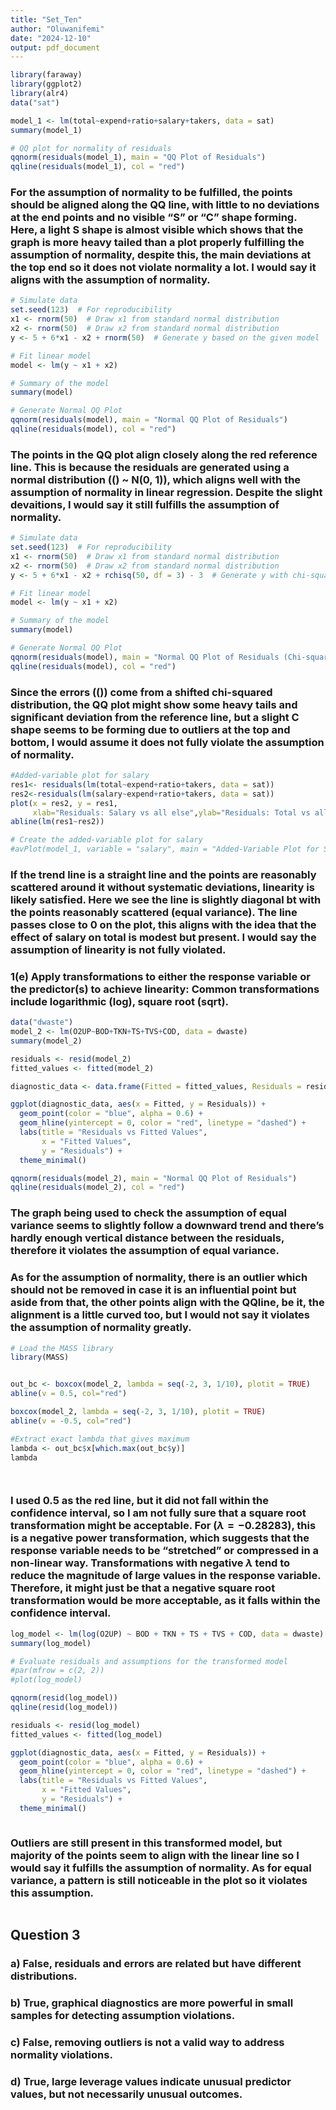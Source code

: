 ```yaml
---
title: "Set_Ten"
author: "Oluwanifemi"
date: "2024-12-10"
output: pdf_document
---
```


```r
library(faraway)
library(ggplot2)
library(alr4)
data("sat")

```


```r
model_1 <- lm(total~expend+ratio+salary+takers, data = sat)
summary(model_1)

# QQ plot for normality of residuals
qqnorm(residuals(model_1), main = "QQ Plot of Residuals")
qqline(residuals(model_1), col = "red")

```

###  For the assumption of normality to be fulfilled, the points should be aligned along the QQ line, with little to no deviations at the end points and no visible "S" or "C" shape forming. Here, a light S shape is almost visible which shows that the graph is more heavy tailed than a plot properly fulfilling the assumption of normality, despite this, the main deviations at the top end so it does not violate normality a lot. I would say it aligns with the assumption of normality.


```r
# Simulate data
set.seed(123)  # For reproducibility
x1 <- rnorm(50)  # Draw x1 from standard normal distribution
x2 <- rnorm(50)  # Draw x2 from standard normal distribution
y <- 5 + 6*x1 - x2 + rnorm(50)  # Generate y based on the given model

# Fit linear model
model <- lm(y ~ x1 + x2)

# Summary of the model
summary(model)

# Generate Normal QQ Plot
qqnorm(residuals(model), main = "Normal QQ Plot of Residuals")
qqline(residuals(model), col = "red")


```
###  The points in the QQ plot align closely along the red reference line. This is because the residuals are generated using a normal distribution (\(\epsilon\) ~ N(0, 1)), which aligns well with the assumption of normality in linear regression. Despite the slight devaitions, I would say it still fulfills the assumption of normality.

```r
# Simulate data
set.seed(123)  # For reproducibility
x1 <- rnorm(50)  # Draw x1 from standard normal distribution
x2 <- rnorm(50)  # Draw x2 from standard normal distribution
y <- 5 + 6*x1 - x2 + rchisq(50, df = 3) - 3  # Generate y with chi-squared residuals

# Fit linear model
model <- lm(y ~ x1 + x2)

# Summary of the model
summary(model)

# Generate Normal QQ Plot
qqnorm(residuals(model), main = "Normal QQ Plot of Residuals (Chi-squared Errors)")
qqline(residuals(model), col = "red")

```

### Since the errors (\(\epsilon\)) come from a shifted chi-squared distribution, the QQ plot might show some heavy tails and significant deviation from the reference line, but a slight C shape seems to be forming due to outliers at the top and bottom, I would assume it does not fully violate the assumption of normality.


```r

#Added-variable plot for salary
res1<- residuals(lm(total~expend+ratio+takers, data = sat))
res2<-residuals(lm(salary~expend+ratio+takers, data = sat))
plot(x = res2, y = res1,
     xlab="Residuals: Salary vs all else",ylab="Residuals: Total vs all else")
abline(lm(res1~res2))

# Create the added-variable plot for salary
#avPlot(model_1, variable = "salary", main = "Added-Variable Plot for Salary")


```

###  If the trend line is a straight line and the points are reasonably scattered around it without systematic deviations, linearity is likely satisfied. Here we see the line is slightly diagonal bt with the points reasonably scattered (equal variance). The line passes close to 0 on the plot, this aligns with the idea that the effect of salary on total is modest but present. I would say the assumption of linearity is not fully violated.



###  1(e) Apply transformations to either the response variable or the predictor(s) to achieve linearity: Common transformations include logarithmic (log), square root (sqrt).


```r
data("dwaste")
model_2 <- lm(O2UP~BOD+TKN+TS+TVS+COD, data = dwaste)
summary(model_2)

residuals <- resid(model_2)
fitted_values <- fitted(model_2)

diagnostic_data <- data.frame(Fitted = fitted_values, Residuals = residuals)

ggplot(diagnostic_data, aes(x = Fitted, y = Residuals)) +
  geom_point(color = "blue", alpha = 0.6) +  
  geom_hline(yintercept = 0, color = "red", linetype = "dashed") + 
  labs(title = "Residuals vs Fitted Values",
       x = "Fitted Values",
       y = "Residuals") +
  theme_minimal()

qqnorm(residuals(model_2), main = "Normal QQ Plot of Residuals")
qqline(residuals(model_2), col = "red")

```
###  The graph being used to check the assumption of equal variance seems to slightly follow a downward trend and there's hardly enough vertical distance between the residuals, therefore it violates the assumption of equal variance.


###  As for the assumption of normality, there is an outlier which should not be removed in case it is an influential point but aside from that, the other points align with the QQline, be it, the alignment is a little curved too, but I would not say it violates the assumption of normality greatly.
```r
# Load the MASS library
library(MASS)


out_bc <- boxcox(model_2, lambda = seq(-2, 3, 1/10), plotit = TRUE)
abline(v = 0.5, col="red")

boxcox(model_2, lambda = seq(-2, 3, 1/10), plotit = TRUE)
abline(v = -0.5, col="red")

#Extract exact lambda that gives maximum
lambda <- out_bc$x[which.max(out_bc$y)]
lambda




```
###  I used 0.5 as the red line, but it did not fall within the confidence interval, so I am not fully sure that a square root transformation might be acceptable. For ($\lambda = -0.28283$), this is a negative power transformation, which suggests that the response variable needs to be "stretched" or compressed in a non-linear way. Transformations with negative $\lambda$ tend to reduce the magnitude of large values in the response variable. Therefore, it might just be that a **negative square root transformation** would be more acceptable, as it falls within the confidence interval.



```r
log_model <- lm(log(O2UP) ~ BOD + TKN + TS + TVS + COD, data = dwaste)
summary(log_model)

# Evaluate residuals and assumptions for the transformed model
#par(mfrow = c(2, 2))
#plot(log_model)

qqnorm(resid(log_model))
qqline(resid(log_model))

residuals <- resid(log_model)
fitted_values <- fitted(log_model)

ggplot(diagnostic_data, aes(x = Fitted, y = Residuals)) +
  geom_point(color = "blue", alpha = 0.6) +  
  geom_hline(yintercept = 0, color = "red", linetype = "dashed") + 
  labs(title = "Residuals vs Fitted Values",
       x = "Fitted Values",
       y = "Residuals") +
  theme_minimal()



```
###  Outliers are still present in this transformed model, but majority of the points seem to align with the linear line so I would say it fulfills the assumption of normality. As for equal variance, a pattern is still noticeable in the plot so it violates this assumption.


```r

```


## Question 3

### a) False, residuals and errors are related but have different distributions.

### b) True, graphical diagnostics are more powerful in small samples for detecting assumption violations.

### c) False, removing outliers is not a valid way to address normality violations.

### d) True, large leverage values indicate unusual predictor values, but not necessarily unusual outcomes.
